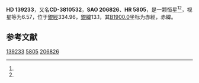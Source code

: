 {{Starbox begin
| name = HD 139233
}}
{{Starbox observe
| epoch = [[J2000.0|J2000.0]]
| constell = {{星座名待查}}<ref name=SIMBAD>{{cite web
 | url=http://simbad.u-strasbg.fr/simbad/sim-id?Ident=HR+5805
 | title =Pulsating variable Star
 | publisher=Centre de Données astronomiques de Strasbourg
 | work=SIMBAD
 | accessdate=2012-07-13}}</ref><ref name=DATA>{{cite web
 | url=http://vizier.u-strasbg.fr/viz-bin/VizieR-5?-out.add=.&-source=5050&-corr=PK=HR&-out.max=9999&HR=5805
 | title=VizieR Detailed Page
 | accessdate=2012-07-13
 | archive-date=2016-03-05
 | archive-url=https://web.archive.org/web/20160305012003/http://vizier.u-strasbg.fr/viz-bin/VizieR-5?-out.add=.&-source=5050&-corr=PK=HR&-out.max=9999&HR=5805
 | dead-url=no
 }}</ref>
| 星官 = 
| ra = {{RA|15|38|32.7}}<ref name=SIMBAD /><ref name=DATA />
| dec = {{DEC|-39|9|39}}<ref name=SIMBAD /><ref name=DATA />
| appmag_v = 6.57<ref name=SIMBAD /><ref name=DATA />
}}
{{Starbox character
| class = B9V<ref name=SIMBAD /><ref name=DATA />
| b-v = -0.07<ref name=SIMBAD /><ref name=DATA />
| u-b = -0.19<ref name=SIMBAD /><ref name=DATA />
| r-i = <ref name=SIMBAD /><ref name=DATA />
| variable = 
}}
{{Starbox astrometry
| radial_v = -0.19
| prop_mo_ra = 5
| parallax = 
| p_error = 
}}
{{Starbox catalog
| names =CD-3810532，[[SAO星表|SAO]] 206826，[[HD星表|HD]] 139233，[[HR星表|HR]] 5805}}
{{Starbox reference |Simbad=HR+5805}}
{{Starbox end}}

'''HD 139233'''，又名'''CD-3810532'''，'''SAO 206826'''、'''HR 5805'''，是一颗恒星<ref name=SIMBAD /><ref name=DATA />，视星等为6.57，位于[[銀道座標系|銀經]]334.96，[[銀道座標系|銀緯]]13.1，其[[B1900.0|B1900.0]]坐标为赤經{{RA|15|31|58.1}}，赤緯{{DEC|-38|13.1|52}}。

== 参考文献 ==
{{reflist}}

{{star-stub}}

[[Category:HD和HDE天體|139233]]
[[Category:HR天體|5805]]
[[Category:SAO天體|206826]]